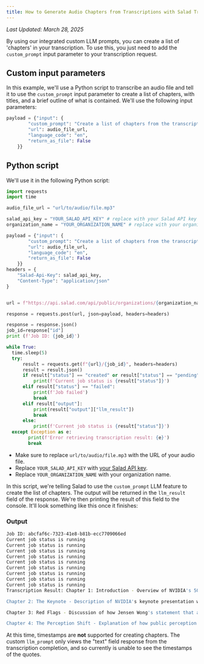 ```yaml
---
title: How to Generate Audio Chapters from Transcriptions with Salad Transcription API
---
```


_Last Updated: March 28, 2025_

By using our integrated custom LLM prompts, you can create a list of 'chapters' in your transcription. To use this, you
just need to add the `custom_prompt` input parameter to your transcription request.

## Custom input parameters

In this example, we'll use a Python script to transcribe an audio file and tell it to use the `custom_prompt` input
parameter to create a list of chapters, with titles, and a brief outline of what is contained. We'll use the following
input parameters:

```python
payload = {"input": {
        "custom_prompt": "Create a list of chapters from the transcription. Each chapter should have a title and a brief outline of what is contained in the chapter. The chapters should be in the format: Chapter 1: Title - Outline. The outline should be a brief summary of the chapter's content. Each chapter should be separated by a new line.",
        "url": audio_file_url,
        "language_code": "en",
        "return_as_file": False
    }}
```

## Python script

We'll use it in the following Python script:

```python
import requests
import time

audio_file_url = "url/to/audio/file.mp3"

salad_api_key = "YOUR_SALAD_API_KEY" # replace with your Salad API key
organization_name = "YOUR_ORGANIZATION_NAME" # replace with your organization name

payload = {"input": {
        "custom_prompt": "Create a list of chapters from the transcription. Each chapter should have a title and a brief outline of what is contained in the chapter. The chapters should be in the format: Chapter 1: Title - Outline. The outline should be a brief summary of the chapter's content. Each chapter should be separated by a new line.",
        "url": audio_file_url,
        "language_code": "en",
        "return_as_file": False
    }}
headers = {
    "Salad-Api-Key": salad_api_key,
    "Content-Type": "application/json"
}


url = f"https://api.salad.com/api/public/organizations/{organization_name}/inference-endpoints/transcribe/jobs"

response = requests.post(url, json=payload, headers=headers)

response = response.json()
job_id=response["id"]
print (f'Job ID: {job_id}')

while True:
  time.sleep(5)
  try:
      result = requests.get(f"{url}/{job_id}", headers=headers)
      result = result.json()
      if result["status"] == "created" or result["status"] == "pending" or result["status"] == "started" or result["status"] == "running":
          print(f'Current job status is {result["status"]}')
      elif result["status"] == "failed":
          print(f'Job failed')
          break
      elif result["output"]:
          print(result["output"]["llm_result"])
          break
      else:
          print(f'Current job status is {result["status"]}')
  except Exception as e:
        print(f'Error retrieving transcription result: {e}')
        break
```

- Make sure to replace `url/to/audio/file.mp3` with the URL of your audio file.
- Replace `YOUR_SALAD_API_KEY` with
  [your Salad API key](/container-engine/tutorials/quickstart-api#step-1-obtain-your-api-key).
- Replace `YOUR_ORGANIZATION_NAME` with your organization name.

In this script, we're telling Salad to use the `custom_prompt` LLM feature to create the list of chapters. The output
will be returned in the `llm_result` field of the response. We're then printing the result of this field to the console.
It'll look something like this once it finishes:

### Output

```bash
Job ID: abcfaf6c-7323-41e8-b81b-ecc7709066ed
Current job status is running
Current job status is running
Current job status is running
Current job status is running
Current job status is running
Current job status is running
Current job status is running
Current job status is running
Current job status is running
Transcription Result: Chapter 1: Introduction - Overview of NVIDIA's 50 series RTX GPUs and the controversy surrounding them.

Chapter 2: The Keynote - Description of NVIDIA's keynote presentation where they revealed their 50 series RTX GPUs and made claims about the performance of the RTX 5070.

Chapter 3: Red Flags - Discussion of how Jensen Wong's statement that achieving RTX 4090 performance without AI would be impossible raised suspicions about the use of fake frames in the 50 series cards.

Chapter 4: The Perception Shift - Explanation of how public perception shifted from excitement to skepticism as people began to understand how the 50 series cards were able to achieve such great performance through DLSS software and frame gen.
```

At this time, timestamps are **not** supported for creating chapters. The custom `llm_prompt` only views the "text"
field response from the transcription completion, and so currently is unable to see the timestamps of the quotes.
